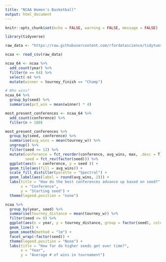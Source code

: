 ```yaml
---
title: "NCAA Women's Basketball"
output: html_document
---
```


```r
knitr::opts_chunk$set(echo = FALSE, warning = FALSE, message = FALSE)
```

```r
library(tidyverse)
```

```r
raw_data <- "https://raw.githubusercontent.com/rfordatascience/tidytuesday/master/data/2020/2020-10-06/tournament.csv"
```


```r
ncaa <- read_csv(raw_data)
```


```r

ncaa_64 <- ncaa %>%
  add_count(year) %>%
  filter(n == 64) %>%
  select(-n) %>%
  mutate(winner = tourney_finish == "Champ")

```


```r

# Who wins?
ncaa_64 %>%
  group_by(seed) %>%
  summarise(pct_win = mean(winner) * 4)

```


```r

most_present_conferences <- ncaa_64 %>%
  add_count(conference) %>%
  filter(n > 100)

```


```r

most_present_conferences %>%  
  group_by(seed, conference) %>%
  summarise(avg_wins = mean(tourney_w)) %>%
  ungroup() %>%
  filter(seed <= 12) %>%
  mutate(conference = fct_reorder(conference, avg_wins, max, .desc = T),
         seed = fct_rev(factor(seed))) %>%
  ggplot(aes(x = conference, y = seed )) +
  geom_tile(aes(fill = avg_wins)) +
  scale_fill_distiller(palette = "Spectral") +
  geom_label(aes(label = round(avg_wins, 2))) +
  labs(title = "How do the best conferences advance up based on seed?",
       x = "Conference",
       y = "Starting seed") +
  theme(legend.position = "none")

```



```r

ncaa %>%
  group_by(year, seed) %>%
  summarise(tourney_distance = mean(tourney_w)) %>%
  filter(seed <= 9) %>%
  ggplot(aes(x = year, y = tourney_distance, group = factor(seed), color = factor(seed))) +
  geom_line() +
  geom_smooth(method = "lm") +
  facet_wrap(~factor(seed)) +
  theme(legend.position = "None") +
  labs(title = "How far do higher seeds get over time?",
       x = "Year",
       y = "Average # of wins in tournament")

```

